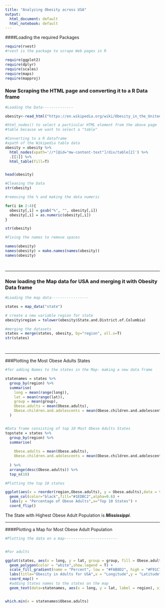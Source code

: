 ```yaml
---
title: "Analyzing Obesity across USA"
output:
  html_document: default
  html_notebook: default
---
```




####Loading the required Packages

```r
require(rvest)
#rvest is the package to scrape Web pages in R

require(ggplot2)
require(dplyr)
require(scales)
require(maps)
require(mapproj)


```



### Now Scraping the HTML page and converting it to a R Data frame


```r
#Loading the Data--------------

obesity<-read_html("https://en.wikipedia.org/wiki/Obesity_in_the_United_States")

#html_nodes() to select a particular HTML element from the above page
#table because we want to select a "table"

#Converting to a R dataframe
#xpath of the Wikipedia table data
obesity = obesity %>%
  html_nodes(xpath='//*[@id="mw-content-text"]/div/table[2]') %>% 
  .[[1]] %>%
  html_table(fill=T)


head(obesity)

#Cleaning the Data 
str(obesity)

#removing the % and making the data numeric

for(i in 2:4){
  obesity[,i] = gsub("%", "", obesity[,i])
  obesity[,i] = as.numeric(obesity[,i])
}

str(obesity)

#Fixing the names to remove spaces

names(obesity)
names(obesity) = make.names(names(obesity))
names(obesity)




```

----

### Now loading the Map data for USA and merging it with Obesity Data frame

```r
#Loading the map data-----------------

states = map_data("state")

# create a new variable region for state
obesity$region = tolower(obesity$State.and.District.of.Columbia)

#merging the datasets
states = merge(states, obesity, by="region", all.x=T)
str(states)




```

----

###Plotting the Most Obese Adults States


```r
#for adding Names to the states in the Map- making a new data frame

statenames = states %>% 
  group_by(region) %>%
  summarise(
    long = mean(range(long)), 
    lat = mean(range(lat)), 
    group = mean(group), 
    Obese.adults = mean(Obese.adults), 
    Obese.children.and.adolescents = mean(Obese.children.and.adolescents)
  )


#Data frame consisting of top 10 Most Obese Adults States 
topstate = states %>% 
  group_by(region) %>%
  summarise(
    
    Obese.adults = mean(Obese.adults), 
    Obese.children.and.adolescents = mean(Obese.children.and.adolescents)
    
  ) %>%
  arrange(desc(Obese.adults)) %>%
  top_n(10)

#Plotting the top 10 states 

ggplot(aes(x = reorder(region,Obese.adults), y = Obese.adults),data = topstate) + 
  geom_col(color="black",fill="#1EDBC2",alpha=0.6) +
  labs(y = "Percentage of Obese Adults",x="Top 10 States") +
  coord_flip()


```

The State with Highest Obese Adult Population is *__Mississippi__*.

----

####Plotting a Map for Most Obese Adult Population

```r
#Plotting the data on a map------------------------


#For adults

ggplot(states, aes(x = long, y = lat, group = group, fill = Obese.adults)) + 
  geom_polygon(color = "white",show.legend = T) +
  scale_fill_gradient(name = "Percent", low = "#FAB8D2", high = "#F91C74", guide = "colorbar", na.value="black", breaks = pretty_breaks(n = 5)) +
  labs(title="Obesity in Adults for USA",x = "Longitude",y = "Latitude") +
  coord_map() +
  #adding States names to the states on the map
  geom_text(data=statenames, aes(x = long, y = lat, label = region), size=3)


which.min(x = statenames$Obese.adults)




```

